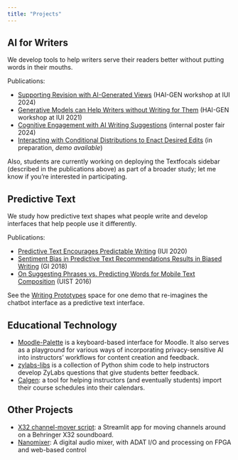 ```yaml
---
title: "Projects"
---
```


## AI for Writers

We develop tools to help writers serve their readers better without putting words in their mouths.

Publications:

- [Supporting Revision with AI-Generated Views](/pubs/haigen24/index.qmd) (HAI-GEN workshop at IUI 2024)
- [Generative Models can Help Writers without Writing for Them](/pubs/iui21-help-writers/index.qmd) (HAI-GEN workshop at IUI 2021)
- [Cognitive Engagement with AI Writing Suggestions](/pubs/cognitive-engagement/index.qmd) (internal poster fair 2024)
- [Interacting with Conditional Distributions to Enact Desired Edits](/pubs/enact-edits/index.qmd) (in preparation, *demo available*)

Also, students are currently working on deploying the Textfocals sidebar (described in the publications above) as part of a broader study; let me know if you're interested in participating.

## Predictive Text

We study how predictive text shapes what people write and develop interfaces that help people use it differently.

Publications:

- [Predictive Text Encourages Predictable Writing](/pubs/predictable/index.qmd) (IUI 2020)
- [Sentiment Bias in Predictive Text Recommendations Results in Biased Writing](/pubs/sentiment-bias/index.qmd) (GI 2018)
- [On Suggesting Phrases vs. Predicting Words for Mobile Text Composition](/pubs/phrase-suggestion/index.qmd) (UIST 2016)


See the [Writing Prototypes](https://huggingface.co/spaces/kcarnold/writing-prototypes) space for one demo that re-imagines the chatbot interface as a predictive text interface.

## Educational Technology

- [Moodle-Palette](https://github.com/kcarnold/Moodle-Palette) is a keyboard-based interface for Moodle. It also serves as a playground for various ways of incorporating privacy-sensitive AI into instructors' workflows for content creation and feedback.
- [zylabs-libs](https://github.com/kcarnold/zylabs-libs) is a collection of Python shim code to help instructors develop ZyLabs questions that give students better feedback.
- [Calgen](https://github.com/kcarnold/calgen): a tool for helping instructors (and eventually students) import their course schedules into their calendars.

## Other Projects

- [X32 channel-mover script](https://github.com/kcarnold/channel-mover): a Streamlit app for moving channels around on a Behringer X32 soundboard.
- [Nanomixer](https://github.com/nanomixer/nanomixer): A digital audio mixer, with ADAT I/O and processing on FPGA and web-based control